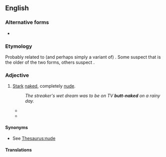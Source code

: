 {{also|butt naked}}
==English==

===Alternative forms===
* {{l|en|butt naked}}

===Etymology===
Probably related to (and perhaps simply a variant of) {{m|en|buck naked}}. Some suspect that {{m|en|butt-naked}} is the older of the two forms, others suspect {{m|en|buck naked}}.

===Adjective===
{{en-adj}}

# {{lb|en|idiomatic}} [[stark|Stark]] [[naked]], completely [[nude]].
#: ''The streaker's wet dream was to be on TV '''butt-naked''' on a rainy day.''
#* {{quote-book|author=John Peel|title=The Outer Limits: The Vanished|location=New York|publisher=Tor Kids|year=1998|isbn=0812575644|page=8|passage=They could hardly have all marched off '''butt-naked'''.}}
#* {{quote-book|author=Chris Kovach|chapter=11|title=Alcoholics Synonymous|year=2008|isbn=0557012686|passage=He cannot picture life without alcohol, drugs or '''butt-naked''' rooftop escapades.}}

====Synonyms====
* See [[Thesaurus:nude]]

====Translations====
{{trans-see|naked}}